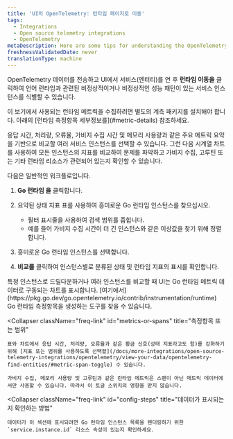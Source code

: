 ```yaml
---
title: 'UI의 OpenTelemetry: 런타임 페이지로 이동'
tags:
  - Integrations
  - Open source telemetry integrations
  - OpenTelemetry
metaDescription: Here are some tips for understanding the OpenTelemetry Go runtime page in the New Relic UI.
freshnessValidatedDate: never
translationType: machine
---
```


OpenTelemetry 데이터를 전송하고 UI에서 서비스(엔터티)를 연 후 **런타임 이동을** 클릭하여 언어 런타임과 관련된 비정상적이거나 비정상적인 성능 패턴이 있는 서비스 인스턴스를 식별할 수 있습니다.

<Callout variant="important">
  이 보기에서 사용되는 런타임 메트릭을 수집하려면 별도의 계측 패키지를 설치해야 합니다. 아래의 [런타임 측정항목 세부정보를](#metric-details) 참조하세요.
</Callout>

응답 시간, 처리량, 오류율, 가비지 수집 시간 및 메모리 사용량과 같은 주요 메트릭 요약을 기반으로 비교할 여러 서비스 인스턴스를 선택할 수 있습니다. 그런 다음 시계열 차트를 사용하여 모든 인스턴스의 지표를 비교하여 문제를 파악하고 가비지 수집, 고루틴 또는 기타 런타임 리소스가 관련되어 있는지 확인할 수 있습니다.

다음은 일반적인 워크플로입니다.

1. **Go 런타임 을** 클릭합니다.

2. 요약된 상태 지표 표를 사용하여 흥미로운 Go 런타임 인스턴스를 찾으십시오.

   * 필터 표시줄을 사용하여 검색 범위를 좁힙니다.
   * 예를 들어 가비지 수집 시간이 더 긴 인스턴스와 같은 이상값을 찾기 위해 정렬합니다.

3. 흥미로운 Go 런타임 인스턴스를 선택합니다.

4. **비교를** 클릭하여 인스턴스별로 분류된 상태 및 런타임 지표의 표시를 확인합니다.

<CollapserGroup>
  <Collapser
    className="freq-link"
    id="metric-details"
    title="런타임 측정항목 세부정보"
  >
    특정 인스턴스로 드릴다운하거나 여러 인스턴스를 비교할 때 UI는 Go 런타임 메트릭 데이터로 구동되는 차트를 표시합니다. [여기에서](https://pkg.go.dev/go.opentelemetry.io/contrib/instrumentation/runtime) Go 런타임 측정항목을 생성하는 도구를 찾을 수 있습니다.
  </Collapser>

  <Collapser
    className="freq-link"
    id="metrics-or-spans"
    title="측정항목 또는 범위"
  >
    표와 차트에서 응답 시간, 처리량, 오류율과 같은 황금 신호(상태 지표라고도 함)를 강화하기 위해 [지표 또는 범위를 사용하도록 선택할](/docs/more-integrations/open-source-telemetry-integrations/opentelemetry/view-your-data/opentelemetry-find-entities/#metric-span-toggle) 수 있습니다.

    가비지 수집, 메모리 사용량 및 고루틴과 같은 런타임 메트릭은 스팬이 아닌 메트릭 데이터에서만 사용할 수 있습니다. 따라서 이 토글 스위치의 영향을 받지 않습니다.
  </Collapser>

  <Collapser
    className="freq-link"
    id="config-steps"
    title="데이터가 표시되는지 확인하는 방법"
  >
    데이터가 이 섹션에 표시되려면 Go 런타임 인스턴스 목록을 렌더링하기 위한 `service.instance.id` 리소스 속성이 있는지 확인하세요.
  </Collapser>
</CollapserGroup>